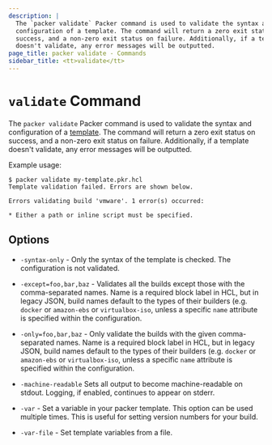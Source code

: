 ```yaml
---
description: |
  The `packer validate` Packer command is used to validate the syntax and
  configuration of a template. The command will return a zero exit status on
  success, and a non-zero exit status on failure. Additionally, if a template
  doesn't validate, any error messages will be outputted.
page_title: packer validate - Commands
sidebar_title: <tt>validate</tt>
---
```


# `validate` Command

The `packer validate` Packer command is used to validate the syntax and
configuration of a [template](/docs/templates). The command will
return a zero exit status on success, and a non-zero exit status on failure.
Additionally, if a template doesn't validate, any error messages will be
outputted.

Example usage:

```shell-session
$ packer validate my-template.pkr.hcl
Template validation failed. Errors are shown below.

Errors validating build 'vmware'. 1 error(s) occurred:

* Either a path or inline script must be specified.
```

## Options

- `-syntax-only` - Only the syntax of the template is checked. The
  configuration is not validated.

- `-except=foo,bar,baz` - Validates all the builds except those with the
  comma-separated names. Name is a required block label in HCL, but in legacy
  JSON, build names default to the types of their builders (e.g. `docker` or
  `amazon-ebs` or `virtualbox-iso`, unless a specific `name` attribute is
  specified within the configuration.

- `-only=foo,bar,baz` - Only validate the builds with the given comma-separated
  names. Name is a required block label in HCL, but in legacy
  JSON, build names default to the types of their builders (e.g. `docker` or
  `amazon-ebs` or `virtualbox-iso`, unless a specific `name` attribute is
  specified within the configuration.

- `-machine-readable` Sets all output to become machine-readable on stdout.
  Logging, if enabled, continues to appear on stderr.

- `-var` - Set a variable in your packer template. This option can be used
  multiple times. This is useful for setting version numbers for your build.

- `-var-file` - Set template variables from a file.

